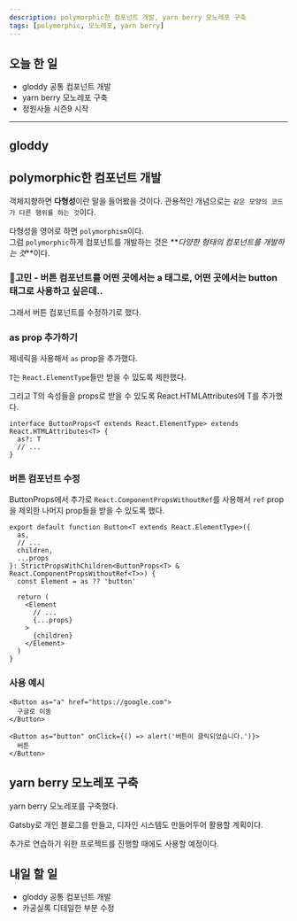 ```yaml
---
description: polymorphic한 컴포넌트 개발, yarn berry 모노레포 구축
tags: [polymorphic, 모노레포, yarn berry]
---
```


## 오늘 한 일

- gloddy 공통 컴포넌트 개발
- yarn berry 모노레포 구축
- 정원사들 시즌9 시작

---

## gloddy

## polymorphic한 컴포넌트 개발

객체지향하면 **다형성**이란 말을 들어봤을 것이다. 관용적인 개념으로는 `같은 모양의 코드가 다른 행위를 하는 것`이다.

다형성을 영어로 하면 `polymorphism`이다.  
그럼 `polymorphic`하게 컴포넌트를 개발하는 것은 **_다양한 형태의 컴포넌트를 개발하는 것_**이다.

### 🤔고민 - 버튼 컴포넌트를 어떤 곳에서는 a 태그로, 어떤 곳에서는 button 태그로 사용하고 싶은데..

그래서 버튼 컴포넌트를 수정하기로 했다.

### **as** prop 추가하기

제네릭을 사용해서 `as` prop을 추가했다.

`T`는 `React.ElementType`들만 받을 수 있도록 제한했다.

그리고 T의 속성들을 props로 받을 수 있도록 React.HTMLAttributes에 T를 추가했다.

```tsx
interface ButtonProps<T extends React.ElementType> extends React.HTMLAttributes<T> {
  as?: T
  // ...
}
```

### 버튼 컴포넌트 수정

ButtonProps에서 추가로 `React.ComponentPropsWithoutRef`를 사용해서 `ref` prop을 제외한 나머지 prop들을 받을 수 있도록 했다.

```tsx
export default function Button<T extends React.ElementType>({
  as,
  // ...
  children,
  ...props
}: StrictPropsWithChildren<ButtonProps<T> & React.ComponentPropsWithoutRef<T>>) {
  const Element = as ?? 'button'

  return (
    <Element
      // ...
      {...props}
    >
      {children}
    </Element>
  )
}
```

### 사용 예시

```tsx
<Button as="a" href="https://google.com">
  구글로 이동
</Button>

<Button as="button" onClick={() => alert('버튼이 클릭되었습니다.')}>
  버튼
</Button>
```

## yarn berry 모노레포 구축

yarn berry 모노레포를 구축했다.

Gatsby로 개인 블로그를 만들고, 디자인 시스템도 만들어두어 활용할 계획이다.

추가로 연습하기 위한 프로젝트를 진행할 때에도 사용할 예정이다.

## 내일 할 일

- gloddy 공통 컴포넌트 개발
- 카공실록 디테일한 부분 수정
